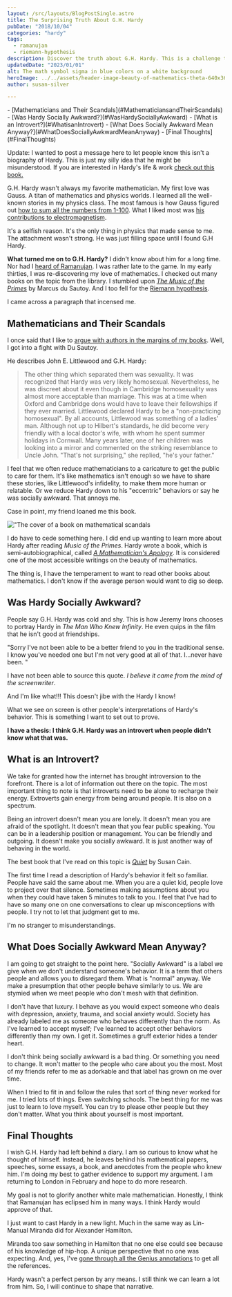 ```yaml
---
layout: /src/layouts/BlogPostSingle.astro
title: The Surprising Truth About G.H. Hardy
pubDate: "2018/10/04"
categories: "hardy"
tags: 
  - ramanujan
  - riemann-hypothesis
description: Discover the truth about G.H. Hardy. This is a challenge to the notion that he was cold and shy. Proposing that he was an introvert. Join us as we debunk the myths surrounding this brilliant mathematician.
updatedDate: "2023/01/01"
alt: The math symbol sigma in blue colors on a white background
heroImage: ../../assets/header-image-beauty-of-mathematics-theta-640x360.jpg
author: susan-silver

---
```


<Toc>
- [Mathematicians and Their Scandals](#MathematiciansandTheirScandals)
- [Was Hardy Socially Awkward?](#WasHardySociallyAwkward)
- [What is an Introvert?](#WhatisanIntrovert)
- [What Does Socially Awkward Mean Anyway?](#WhatDoesSociallyAwkwardMeanAnyway)
- [Final Thoughts](#FinalThoughts)
</Toc>

Update: I wanted to post a message here to let people know this isn't a biography of Hardy. This is just my silly idea that 
he might be misunderstood. If you are interested in Hardy's life & work 
[check out this book.](https://www.amazon.com/G-H-Hardy-Reader-Spectrum/dp/1107594642)

G.H. Hardy wasn't always my favorite mathematician. My first love was Gauss. A titan of mathematics and physics worlds. 
I learned all the well-known stories in my physics class. The most famous is how Gauss figured out 
[how to sum all the numbers from 1-100](https://www.youtube.com/watch?v=Dd81F6-Ar_0). What I liked most was
 [his contributions to electromagnetism](https://en.wikipedia.org/wiki/Maxwell%27s_equations).

It's a selfish reason. It's the only thing in physics that made sense to me. The attachment wasn't strong. 
He was just filling space until I found G.H Hardy.

**What turned me on to G.H. Hardy?** I didn't know about him for a long time. Nor had I
 [heard of Ramanujan](https://beautyofmathematics.com/national-day-of-mathematics-india/). 
 I was rather late to the game. In my early thirties, I was re-discovering my love of mathematics.
  I checked out many books on the topic from the library. I stumbled upon [_The Music of the Primes_](https://www.amazon.com/Music-Primes-Searching-Greatest-Mathematics/dp/0062064010) by Marcus du Sautoy. And I too fell for the [Riemann hypothesis](https://www.youtube.com/watch?v=d6c6uIyieoo).

I came across a paragraph that incensed me.

## <a name="MathematiciansandTheirScandals"></a> Mathematicians and Their Scandals

I once said that I like to [argue with authors in the margins of my books](/a-writer-s-illicit-love-affair-with-mathematics). 
Well, I got into a fight with Du Sautoy.

He describes John E. Littlewood and G.H. Hardy:

> The other thing which separated them was sexuality. It was recognized that Hardy was very likely homosexual. Nevertheless, he was discreet about it even though in Cambridge homosexuality was almost more acceptable than marriage. This was at a time when Oxford and Cambridge dons would have to leave their fellowships if they ever married. Littlewood declared Hardy to be a "non-practicing homosexual". By all accounts, Littlewood was something of a ladies' man. Although not up to Hilbert's standards, he did become very friendly with a local doctor's wife, with whom he spent summer holidays in Cornwall. Many years later, one of her children was looking into a mirror and commented on the striking resemblance to Uncle John. "That's not surprising," she replied, "he's your father."

I feel that we often reduce mathematicians to a caricature to get the public to care for them. It's like mathematics isn't enough so we have to share these stories, like Littlewood's infidelity, to make them more human or relatable. Or we reduce Hardy down to his "eccentric" behaviors or say he was socially awkward. That annoys me.

Case in point, my friend loaned me this book.

!["The cover of a book on mathematical scandals](../../assets/mathematical-scandals-book-cover-324x500.jpg) 


I do have to cede something here. I did end up wanting to learn more about Hardy after reading _Music of the Primes_.
 Hardy wrote a book, which is semi-autobiographical, called 
 _[A Mathematician's Apology](https://archive.org/details/hardy_annotated/mode/2up)_. It is considered one of the most 
 accessible writings on the beauty of mathematics.

The thing is, I have the temperament to want to read other books about mathematics. I don't know if the average person
 would want to dig so deep.

## <a name="WasHardySociallyAwkward"></a> Was Hardy Socially Awkward?

People say G.H. Hardy was cold and shy. This is how Jeremy Irons chooses to portray Hardy
 in _The Man Who Knew Infinity_. He even quips in the film that he isn't good at friendships.

"Sorry I've not been able to be a better friend to you in the traditional sense. I know you've needed one but 
I'm not very good at all of that. I...never have been. "

I have not been able to source this quote. _I believe it came from the mind of the screenwriter_.

And I'm like what!!! This doesn't jibe with the Hardy I know!

What we see on screen is other people's interpretations of Hardy's behavior. This is something I want to set out to prove.

**I have a thesis: I think G.H. Hardy was an introvert when people didn't know what that was.**

## <a name="WhatisanIntrovert"></a> What is an Introvert?

We take for granted how the internet has brought introversion to the forefront. 
There is a lot of information out there on the topic. The most important thing to note is that introverts
 need to be alone to recharge their energy. Extroverts gain energy from being around people. It is also on a spectrum.

Being an introvert doesn't mean you are lonely. It doesn't mean you are afraid of the spotlight. It doesn't
 mean that you fear public speaking. You can be in a leadership position or management. You can be 
 friendly and outgoing. It doesn't make you socially awkward. It is just another way of behaving in the world.

The best book that I've read on this topic is _[Quiet](https://www.amazon.com/Quiet-Power-Introverts-World-Talking/dp/0307352153/ref=sr_1_2?ie=UTF8&qid=1538545904&sr=8-2&keywords=the+quiet+susan+cain)_ by Susan Cain.

The first time I read a description of Hardy's behavior it felt so familiar. People have said the same about me. 
When you are a quiet kid, people love to project over that silence. Sometimes making assumptions about you when 
they could have taken 5 minutes to talk to you. I feel that I've had to have so many one on one conversations to clear 
up misconceptions with people. I try not to let that judgment get to me.

I'm no stranger to misunderstandings.

## <a name="WhatDoesSociallyAwkwardMeanAnyway"></a>What Does Socially Awkward Mean Anyway?

I am going to get straight to the point here. "Socially Awkward" is a label we give when we don't 
understand someone's behavior. It is a term that others people and allows you to disregard them. 
What is "normal" anyway. We make a presumption that other people behave similarly to us. We are stymied 
when we meet people who don't mesh with that definition.

I don't have that luxury. I behave as you would expect someone who deals with depression, anxiety, trauma, and social 
anxiety would. Society has already labeled me as someone who behaves differently than the norm. As I've learned to accept myself;
 I've learned to accept other behaviors differently than my own. I get it. Sometimes a gruff exterior hides a tender heart.

I don't think being socially awkward is a bad thing. Or something you need to change. It won't matter to the people who care
 about you the most. Most of my friends refer to me as adorkable and that label has grown on me over time.

When I tried to fit in and follow the rules that sort of thing never worked for me. I tried lots of things.
 Even switching schools. The best thing for me was just to learn to love myself. You can try to please other people
  but they don't matter. What you think about yourself is most important.

## <a name="FinalThoughts"></a> Final Thoughts

I wish G.H. Hardy had left behind a diary. I am so curious to know what he thought of himself. 
Instead, he leaves behind his mathematical papers, speeches, some essays, a book, and anecdotes 
from the people who knew him. I'm doing my best to gather evidence to support my argument. I am returning to 
London in February and hope to do more research.

My goal is not to glorify another white male mathematician. Honestly, I think that Ramanujan has eclipsed him in many ways. 
I think Hardy would approve of that.

I just want to cast Hardy in a new light. Much in the same way as Lin-Manual Miranda did for Alexander Hamilton.

Miranda too saw something in Hamilton that no one else could see because of his knowledge of hip-hop. A unique perspective 
that no one was expecting. And, yes, I've [gone through all the Genius annotations](https://genius.com/artists/Original-broadway-cast-of-hamilton) to get all the references.

Hardy wasn't a perfect person by any means. I still think we can learn a lot from him. So, I will continue to shape that narrative.

<YouTube id="https://www.youtube.com/watch?v=VhinPd5RRJw"/>


